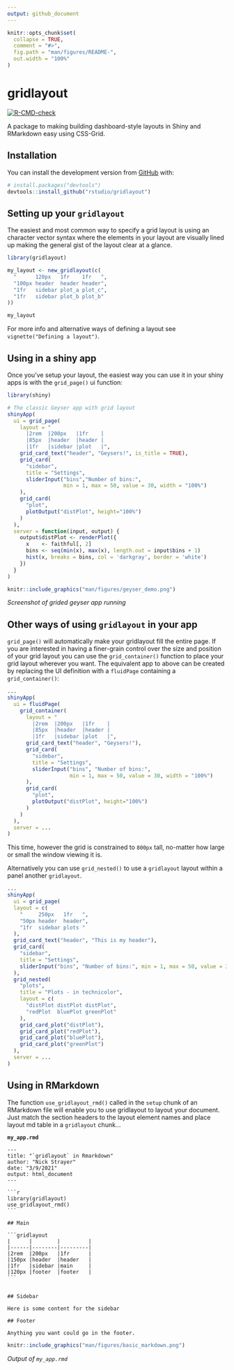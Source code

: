 ```yaml
---
output: github_document
---
```


<!-- README.md is generated from README.Rmd. Please edit that file -->

```r
knitr::opts_chunk$set(
  collapse = TRUE,
  comment = "#>",
  fig.path = "man/figures/README-",
  out.width = "100%"
)
```

# gridlayout

<!-- badges: start -->
[![R-CMD-check](https://github.com/rstudio/gridlayout/workflows/R-CMD-check/badge.svg)](https://github.com/rstudio/gridlayout/actions)
<!-- badges: end -->

A package to making building dashboard-style layouts in Shiny and RMarkdown easy using CSS-Grid.


## Installation

You can install the development version from [GitHub](https://github.com/) with:

``` r
# install.packages("devtools")
devtools::install_github("rstudio/gridlayout")
```

## Setting up your `gridlayout`

The easiest and most common way to specify a grid layout is using an character vector syntax where the elements in your layout are visually lined up making the general gist of the layout clear at a glance. 

```r
library(gridlayout)

my_layout <- new_gridlayout(c(
  "      120px   1fr    1fr   ",
  "100px header  header header",
  "1fr   sidebar plot_a plot_c",
  "1fr   sidebar plot_b plot_b"
))

my_layout
```

For more info and alternative ways of defining a layout see `vignette("Defining a layout")`.

## Using in a shiny app

Once you've setup your layout, the easiest way you can use it in your shiny apps is with the `grid_page()` ui function:

```r
library(shiny)

# The classic Geyser app with grid layout
shinyApp(
  ui = grid_page(
    layout = "
      |2rem  |200px   |1fr    |
      |85px  |header  |header |
      |1fr   |sidebar |plot   |",
    grid_card_text("header", "Geysers!", is_title = TRUE),
    grid_card(
      "sidebar",
      title = "Settings",
      sliderInput("bins","Number of bins:", 
                  min = 1, max = 50, value = 30, width = "100%")
    ),
    grid_card(
      "plot",
      plotOutput("distPlot", height="100%")
    )
  ),
  server = function(input, output) {
    output$distPlot <- renderPlot({
      x    <- faithful[, 2]
      bins <- seq(min(x), max(x), length.out = input$bins + 1)
      hist(x, breaks = bins, col = 'darkgray', border = 'white')
    })
  }
)
```

```r
knitr::include_graphics("man/figures/geyser_demo.png")
```
_Screenshot of grided geyser app running_

## Other ways of using `gridlayout` in your app

`grid_page()` will automatically make your gridlayout fill the entire page. If you are interested in having a finer-grain control over the size and position of your grid layout you can use the `grid_container()` function to place your grid layout wherever you want. The equivalent app to above can be created by replacing the UI definition with a `fluidPage` containing a `grid_container()`:

```r
...
shinyApp(
  ui = fluidPage(
    grid_container(
      layout = "
        |2rem  |200px   |1fr    |
        |85px  |header  |header |
        |1fr   |sidebar |plot   |",
      grid_card_text("header", "Geysers!"),
      grid_card(
        "sidebar",
        title = "Settings",
        sliderInput("bins", "Number of bins:", 
                    min = 1, max = 50, value = 30, width = "100%")
      ),
      grid_card(
        "plot",
        plotOutput("distPlot", height="100%")
      )
    )
  ),
  server = ...
)
```

This time, however the grid is constrained to `800px` tall, no-matter how large or small the window viewing it is. 

Alternatively you can use `grid_nested()` to use a `gridlayout` layout within a panel another `gridlayout`. 


```r
...
shinyApp(
  ui = grid_page(
  layout = c(
    "     250px   1fr   ",
    "50px header  header",
    "1fr  sidebar plots "
  ),
  grid_card_text("header", "This is my header"),
  grid_card(
    "sidebar",
    title = "Settings",
    sliderInput("bins", "Number of bins:", min = 1, max = 50, value = 30, width = "100%")
  ),
  grid_nested(
    "plots",
    title = "Plots - in technicolor",
    layout = c(
      "distPlot distPlot distPlot",
      "redPlot  bluePlot greenPlot"
    ),
    grid_card_plot("distPlot"),
    grid_card_plot("redPlot"),
    grid_card_plot("bluePlot"),
    grid_card_plot("greenPlot")
  ),
  server = ...
)
```


## Using in RMarkdown

The function `use_gridlayout_rmd()` called in the `setup` chunk of an RMarkdown file will enable you to use gridlayout to layout your document. Just match the section headers to the layout element names and place layout md table in a `gridlayout` chunk... 

__`my_app.rmd`__
````
---
title: "`gridlayout` in Rmarkdown"
author: "Nick Strayer"
date: "3/9/2021"
output: html_document
---

```r
library(gridlayout)
use_gridlayout_rmd()
```

## Main

```gridlayout
|      |        |         |
|------|--------|---------|
|2rem  |200px   |1fr      |
|150px |header  |header   |
|1fr   |sidebar |main     |
|120px |footer  |footer   |
```


## Sidebar

Here is some content for the sidebar

## Footer

Anything you want could go in the footer.

````

```r
knitr::include_graphics("man/figures/basic_markdown.png")
```

_Output of `my_app.rmd`_
